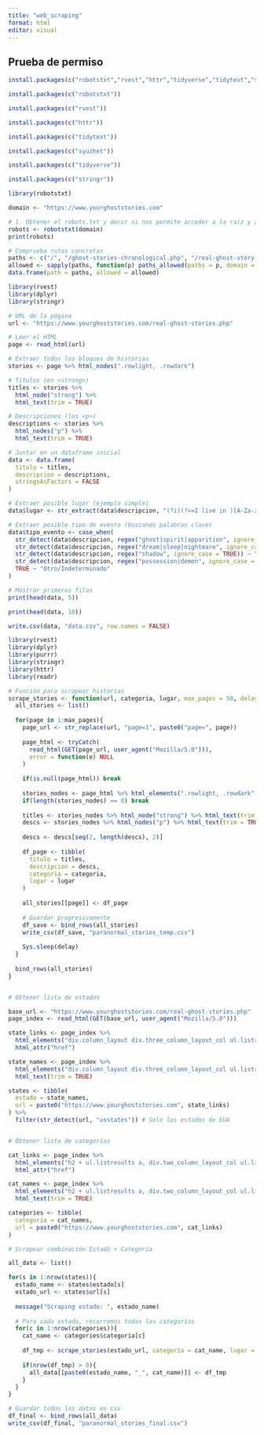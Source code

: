 ```yaml
---
title: "web_scraping"
format: html
editor: visual
---
```


## Prueba de permiso

```r
install.packages(c("robotstxt","rvest","httr","tidyverse","tidytext","syuzhet","stringr"))
```

```r
install.packages(c("robotstxt"))
```

```r
install.packages(c("rvest"))
```

```r
install.packages(c("httr"))
```

```r
install.packages(c("tidytext"))
```

```r
install.packages(c("syuzhet"))
```

```r
install.packages(c("tidyverse"))
```

```r
install.packages(c("stringr"))
```

```r
library(robotstxt)
```

```r

domain <- "https://www.yourghoststories.com"
```

```r
# 1. Obtener el robots.txt y decir si nos permite acceder a la raíz y a la pagina
robots <- robotstxt(domain)
print(robots)  
```

```r
# Comprueba rutas concretas
paths <- c("/", "/ghost-stories-chronological.php", "/real-ghost-story.php?story=9147") 
allowed <- sapply(paths, function(p) paths_allowed(paths = p, domain = domain))
data.frame(path = paths, allowed = allowed)
```

```r
library(rvest)
library(dplyr)
library(stringr)

# URL de la página
url <- "https://www.yourghoststories.com/real-ghost-stories.php"

# Leer el HTML
page <- read_html(url)

# Extraer todos los bloques de historias
stories <- page %>% html_nodes(".rowlight, .rowdark")

# Títulos (en <strong>)
titles <- stories %>%
  html_node("strong") %>%
  html_text(trim = TRUE)

# Descripciones (los <p>)
descriptions <- stories %>%
  html_nodes("p") %>%
  html_text(trim = TRUE)

# Juntar en un dataframe inicial
data <- data.frame(
  titulo = titles,
  descripcion = descriptions,
  stringsAsFactors = FALSE
)

# Extraer posible lugar (ejemplo simple)
data$lugar <- str_extract(data$descripcion, "(?i)(?<=I live in )[A-Za-z ]+|(?<=in )[A-Za-z ]+")

# Extraer posible tipo de evento (buscando palabras clave)
data$tipo_evento <- case_when(
  str_detect(data$descripcion, regex("ghost|spirit|apparition", ignore_case = TRUE)) ~ "Ghost sighting",
  str_detect(data$descripcion, regex("dream|sleep|nightmare", ignore_case = TRUE)) ~ "Dream/Paranormal dream",
  str_detect(data$descripcion, regex("shadow", ignore_case = TRUE)) ~ "Shadow figure",
  str_detect(data$descripcion, regex("possession|demon", ignore_case = TRUE)) ~ "Possession/Demonic",
  TRUE ~ "Otro/Indeterminado"
)

# Mostrar primeras filas
print(head(data, 5))

```

```r
print(head(data, 10))
```

```r
write.csv(data, "data.csv", row.names = FALSE)
```

```r

library(rvest)
library(dplyr)
library(purrr)
library(stringr)
library(httr)
library(readr)
```

```r
# Función para scrapear historias
scrape_stories <- function(url, categoria, lugar, max_pages = 50, delay = 1){
  all_stories <- list()
  
  for(page in 1:max_pages){
    page_url <- str_replace(url, "page=1", paste0("page=", page))
    
    page_html <- tryCatch(
      read_html(GET(page_url, user_agent("Mozilla/5.0"))),
      error = function(e) NULL
    )
    
    if(is.null(page_html)) break
    
    stories_nodes <- page_html %>% html_elements(".rowlight, .rowdark")
    if(length(stories_nodes) == 0) break
    
    titles <- stories_nodes %>% html_node("strong") %>% html_text(trim = TRUE)
    descs <- stories_nodes %>% html_nodes("p") %>% html_text(trim = TRUE)
    
    descs <- descs[seq(2, length(descs), 2)]
    
    df_page <- tibble(
      titulo = titles,
      descripcion = descs,
      categoria = categoria,
      lugar = lugar
    )
    
    all_stories[[page]] <- df_page
    
    # Guardar progresivamente
    df_save <- bind_rows(all_stories)
    write_csv(df_save, "paranormal_stories_temp.csv")
    
    Sys.sleep(delay)
  }
  
  bind_rows(all_stories)
}


# Obtener lista de estados

base_url <- "https://www.yourghoststories.com/real-ghost-stories.php"
page_index <- read_html(GET(base_url, user_agent("Mozilla/5.0")))

state_links <- page_index %>%
  html_elements("div.column_layout div.three_column_layout_col ul.listresults a") %>%
  html_attr("href")

state_names <- page_index %>%
  html_elements("div.column_layout div.three_column_layout_col ul.listresults a") %>%
  html_text(trim = TRUE)

states <- tibble(
  estado = state_names,
  url = paste0("https://www.yourghoststories.com", state_links)
) %>%
  filter(str_detect(url, "usstates")) # Solo los estados de EUA 


# Obtener lista de categorías

cat_links <- page_index %>%
  html_elements("h2 + ul.listresults a, div.two_column_layout_col ul.listresults a") %>%
  html_attr("href")

cat_names <- page_index %>%
  html_elements("h2 + ul.listresults a, div.two_column_layout_col ul.listresults a") %>%
  html_text(trim = TRUE)

categories <- tibble(
  categoria = cat_names,
  url = paste0("https://www.yourghoststories.com", cat_links)
)

# Scrapear combinación Estado + Categoría

all_data <- list()

for(s in 1:nrow(states)){
  estado_name <- states$estado[s]
  estado_url <- states$url[s]
  
  message("Scraping estado: ", estado_name)
  
  # Para cada estado, recorremos todas las categorías
  for(c in 1:nrow(categories)){
    cat_name <- categories$categoria[c]
    
    df_tmp <- scrape_stories(estado_url, categoria = cat_name, lugar = estado_name, max_pages = 50, delay = 1)
    
    if(nrow(df_tmp) > 0){
      all_data[[paste0(estado_name, "_", cat_name)]] <- df_tmp
    }
  }
}

# Guardar todos los datos en csv 
df_final <- bind_rows(all_data)
write_csv(df_final, "paranormal_stories_final.csv")


```
